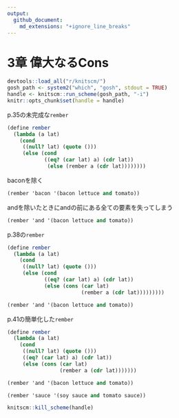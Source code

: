 ```yaml
---
output:
  github_document:
    md_extensions: "+ignore_line_breaks"
---
```


# 3章 偉大なるCons

```r
devtools::load_all("r/knitscm/")
gosh_path <- system2("which", "gosh", stdout = TRUE)
handle <- knitscm::run_scheme(gosh_path, "-i")
knitr::opts_chunk$set(handle = handle)
```

p.35の未完成な`rember`

```scm
(define rember
  (lambda (a lat)
    (cond
     ((null? lat) (quote ()))
     (else (cond
            ((eq? (car lat) a) (cdr lat))
             (else (rember a (cdr lat))))))))
```

baconを除く

```scm
(rember 'bacon '(bacon lettuce and tomato))
```

andを除いたときにandの前にある全ての要素を失ってしまう

```scm
(rember 'and '(bacon lettuce and tomato))
```

p.38の`rember`

```scm
(define rember
  (lambda (a lat)
    (cond
     ((null? lat) (quote ()))
     (else (cond
            ((eq? (car lat) a) (cdr lat))
            (else (cons (car lat)
                        (rember a (cdr lat)))))))))
```

```scm
(rember 'and '(bacon lettuce and tomato))
```

p.41の簡単化した`rember`

```scm
(define rember
  (lambda (a lat)
    (cond
     ((null? lat) (quote ()))
     ((eq? (car lat) a) (cdr lat))
     (else (cons (car lat)
                 (rember a (cdr lat)))))))
```

```scm
(rember 'and '(bacon lettuce and tomato))
```

```scm
(rember 'sauce '(soy sauce and tomato sauce))
```

```r
knitscm::kill_scheme(handle)
```
